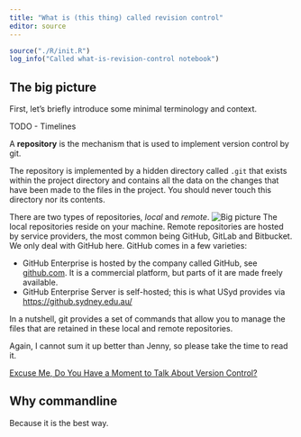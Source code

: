 ```yaml
---
title: "What is (this thing) called revision control"
editor: source
---
```


```r
source("./R/init.R")
log_info("Called what-is-revision-control notebook")
```

## The big picture {#sec-what-is-big-pic}

First, let's briefly introduce some minimal terminology and context.

::: callout-note
TODO - Timelines
:::

A **repository** is the mechanism that is used to implement version control by git.

::: callout-note
The repository is implemented by a hidden directory called `.git` that exists within the project directory and contains all the data on the changes that have been made to the files in the project.
You should never touch this directory nor its contents.
:::

There are two types of repositories, *local* and *remote*.
![Big picture](../fig/git-big-pic.jpg)
The local repositories reside on your machine.
Remote repositories are hosted by service providers, the most common being GitHub, GitLab and Bitbucket.
We only deal with GitHub here.
GitHub comes in a few varieties: 

- GitHub Enterprise is hosted by the company called GitHub, see [github.com](https://github.com/). It is a commercial platform, but parts of it are made freely available.
- GitHub Enterprise Server is self-hosted; this is what USyd provides via [https://github.sydney.edu.au/](https://github.sydney.edu.au/)

In a nutshell, git provides a set of commands that allow you to manage the files that are retained in these local and remote repositories.

Again, I cannot sum it up better than Jenny, so please take the time to read it.

[Excuse Me, Do You Have a Moment to Talk About Version Control?](https://www.tandfonline.com/doi/full/10.1080/00031305.2017.1399928?needAccess=true)



## Why commandline

Because it is the best way.



